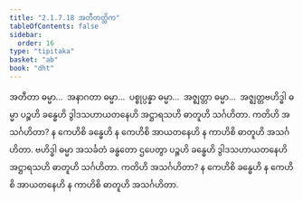 ```yaml
---
title: "2.1.7.18 အတီတတ္တိက"
tableOfContents: false
sidebar:
  order: 16
type: "tipitaka"
basket: "ab"
book: "dht"
---
```



<DynamicBreadcrumb />

<Division number="104" book="dht" e="ch" v="31" p="18">

<Paragraph number="150" book="dht">
အတီတာ ဓမ္မာ…  အနာဂတာ ဓမ္မာ…  ပစ္စုပ္ပန္နာ ဓမ္မာ…  အဇ္ဈတ္တာ ဓမ္မာ…  အဇ္ဈတ္တဗဟိဒ္ဓါ ဓမ္မာ ပဉ္စဟိ ခန္ဓေဟိ ဒွါဒသဟာယတနေဟိ အဋ္ဌာရသဟိ ဓာတူဟိ သင်္ဂဟိတာ. ကတိဟိ အသင်္ဂဟိတာ? န ကေဟိစိ ခန္ဓေဟိ န ကေဟိစိ အာယတနေဟိ န ကာဟိစိ ဓာတူဟိ အသင်္ဂဟိတာ.
</Paragraph>

</Division>
<Division number="105" book="dht" e="ch" v="31" p="18">

<Paragraph number="151" book="dht">
ဗဟိဒ္ဓါ ဓမ္မာ အသင်္ခတံ ခန္ဓတော ဌပေတွာ ပဉ္စဟိ ခန္ဓေဟိ ဒွါဒသဟာယတနေဟိ အဋ္ဌာရသဟိ ဓာတူဟိ သင်္ဂဟိတာ. ကတိဟိ အသင်္ဂဟိတာ? န ကေဟိစိ ခန္ဓေဟိ န ကေဟိစိ အာယတနေဟိ န ကာဟိစိ ဓာတူဟိ အသင်္ဂဟိတာ.
</Paragraph>
</Division>